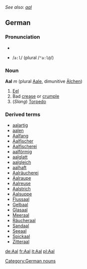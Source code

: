 ''See also: [[aal]]''
==German==
===Pronunciation===
*{{IPA|/aːl/ (plural /ˈaːlə/)}}
*{{SAMPA}} /<tt>a:l</tt>/ (plural /<tt>"a:l@</tt>/)

===Noun===
'''Aal''' ''m'' (plural [[Aale]], dimunitive [[Älchen]])
#[[eel|Eel]]
#Bad [[crease]] or [[crumple]]
#(''Slang'') [[torpedo|Torpedo]]

===Derived terms===
*[[aalartig]]
*[[aalen]]
*[[Aalfang]]
*[[Aalfischer]]
*[[Aalfischerei]]
*[[aalförmig]]
*[[aalglatt]]
*[[aalgleich]]
*[[aalhaft]]
*[[Aalräucherei]]
*[[Aalraupe]]
*[[Aalreuse]]
*[[Aalstrich]]
*[[Aalsuppe]]
*[[Flussaal]]
*[[Gelbaal]]
*[[Glasaal]]
*[[Meeraal]]
*[[Räucheraal]]
*[[Sandaal]]
*[[Seeaal]]
*[[Spickaal]]
*[[Zitteraal]]

[[Category:German nouns]]

[[de:Aal]]
[[fr:Aal]]
[[it:Aal]]
[[pl:Aal]]